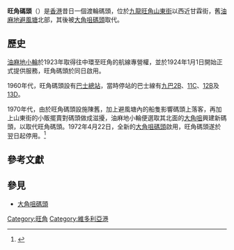 '''旺角碼頭'''（{{lang-en|Mong Kok Ferry Pier}}）是[[香港|香港]]昔日一個渡輪碼頭，位於[[九龍|九龍]][[旺角|旺角]][[山東街|山東街]]以西近甘霖街，舊[[油麻地避風塘|油麻地避風塘]]北部，其後被[[大角咀碼頭|大角咀碼頭]]取代。

==歷史== 
[[油麻地小輪|油麻地小輪]]於1923年取得往中環至旺角的航線專營權，並於1924年1月1日開始正式提供服務，旺角碼頭於同日啟用。

1960年代，旺角碼頭設有[[巴士總站|巴士總站]]，當時停站的巴士線有[[九巴|九巴]][[九龍巴士2B線|2B]]、[[九龍巴士11C線|11C]]、[[九龍巴士12B線|12B]]及[[九龍巴士13D線|13D]]。

1970年代，由於旺角碼頭設施陳舊，加上避風塘內的船隻影響碼頭上落客，再加上山東街的小販擺賣對碼頭做成滋擾，油麻地小輪便選取其北面的[[大角咀|大角咀]]興建新碼頭，以取代旺角碼頭。1972年4月22日，全新的[[大角咀碼頭|大角咀碼頭]]啟用，旺角碼頭遂於翌日起停用。<ref>{{Cite web |url=http://historyofhongkong.blogspot.com/2007/01/blog-post_23.html |title=旺角碼頭，本在何方 |access-date=2009-01-11 |archive-date=2020-02-20 |archive-url=https://web.archive.org/web/20200220031500/http://historyofhongkong.blogspot.com/2007/01/blog-post_23.html |dead-url=no }}</ref>

==參考文獻==
{{reflist}}

==參見==
*[[大角咀碼頭|大角咀碼頭]]

{{香港已拆卸渡輪碼頭}}
[[Category:旺角|Category:旺角]]
[[Category:維多利亞港|Category:維多利亞港]]